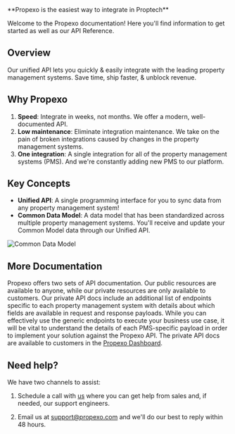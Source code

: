 <Callout intent="success">
**Propexo is the easiest way to integrate in Proptech**
</Callout>

<br />

Welcome to the Propexo documentation! Here you'll find information to get started as well as our API Reference.

## Overview

Our unified API lets you quickly & easily integrate with the leading property management systems. Save time, ship faster, & unblock revenue.

## Why Propexo 

1. **Speed**: Integrate in weeks, not months. We offer a modern, well-documented API.
2. **Low maintenance**: Eliminate integration maintenance. We take on the pain of broken integrations caused by changes in the property management systems.
3. **One integration**: A single integration for all of the property management systems (PMS). And we're constantly adding new PMS to our platform.

## Key Concepts 

- **Unified API**: A single programming interface for you to sync data from any property management system!
- **Common Data Model**: A data model that has been standardized across multiple property management systems. You'll receive and update your Common Model data through our Unified API.

![Common Data Model](https://fern-image-hosting.s3.amazonaws.com/propify-single-data-model.png)

## More Documentation

Propexo offers two sets of API documentation. Our public resources are available to anyone, while our private resources are only available to customers. Our private API docs include an additional list of endpoints specific to each property management system with details about which fields are available in request and response payloads. While you can effectively use the generic endpoints to execute your business use case, it will be vital to understand the details of each PMS-specific payload in order to implement your solution against the Propexo API. The private API docs are available to customers in the [Propexo Dashboard](https://app.propexo.com/).

## Need help? 

We have two channels to assist:

1. Schedule a call with [us](https://meetings.hubspot.com/remen2/propify-intro-rr?__hstc=240788956.8c1447a4b33899e12952cc9260965c7e.1698897091102.1698935732652.1698942527588.3&__hssc=240788956.5.1698942527588&__hsfp=3421363042) where you can get help from sales and, if needed, our support engineers.

2. Email us at [support@propexo.com](mailto:support@propexo.com) and we'll do our best to reply within 48 hours.